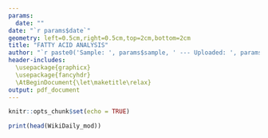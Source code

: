 ---
params:
  date: ""
date: "`r params$date`"
geometry: left=0.5cm,right=0.5cm,top=2cm,bottom=2cm
title: "FATTY ACID ANALYSIS"
author: "`r paste0('Sample: ', params$sample, ' --- Uploaded: ', params$date)`"
header-includes:
  \usepackage{graphicx}
  \usepackage{fancyhdr}
  \AtBeginDocument{\let\maketitle\relax}
output: pdf_document
---

\makeatletter
\fancypagestyle{plain}{
  \fancyhf{}
  \fancyhead[R]{Investment period: \@date}
  \fancyhead[L]{Feedback Trading Behaviour}
  \fancyfoot[C]{\thepage}
  \fancyfoot[R]{\includegraphics[width=6cm]{Duo_logo.png}}
}

\pagestyle{plain}
\vspace*{1\baselineskip}

```{r setup, include=FALSE}
knitr::opts_chunk$set(echo = TRUE)
```

```{r}
print(head(WikiDaily_mod))
```

